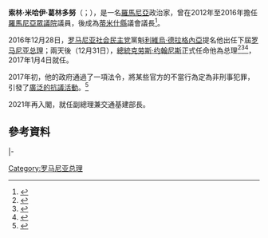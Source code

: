 {{多個問題|
{{Expand|time=2017-01-05T12:58:45+00:00}}
{{请求翻译|time=2017-01-05T12:58:45+00:00}}
}} 
{{noteTA
|1=zh-hans:格林代亚努;zh-hant:格林代亞努;zh-tw:葛林多努;
}}
{{Infobox Officeholder
|name             = 索林·葛林多努
|native_name      = Sorin Grindeanu
|native_name_lang = ro
|image            = Sorin Grindeanu in Geneva - 2018 (25019917997) (cropped).jpg
|office           = [[File:Flag_of_Romania.svg|25px]] [[罗马尼亚总理|罗马尼亚总理]]
|president        = [[克劳斯·约翰尼斯|克劳斯·约翰尼斯]]
|term_start       = 2017年1月4日
|term_end         = 2017年6月29日
|predecessor      = [[達奇安·喬洛什|達奇安·喬洛什]]
|successor        = [[米哈伊·杜多斯|米哈伊·杜多斯]]

|office1          = 罗马尼亚副总理
|primeminister1   = [[尼古拉·丘卡|尼古拉·丘卡]]
|term_start1      = 2021年11月25日
|term_end1        =

|office2          = 交通部部長
|primeminister2   = [[维克托·蓬塔|维克托·蓬塔]]
|term_start2      = 2014年11月17日
|term_end2        = 2015年11月17日
|predecessor2     = {{link-ro|勒茲萬·科托韋萊亞|Răzvan Cotovelea}}
|successor2       = {{link-la|馬里斯·博斯坦|Marius Bostan}}
|birth_name       = 索林·米哈伊·葛林多努<br>Sorin Mihai Grindeanu
|birth_date       = {{nowrap|{{birth date and age|1973|12|5|df=y}}}}
|birth_place      = {{flagicon|Romania|1948}} [[羅馬尼亞社會主義共和國|羅馬尼亞]][[卡蘭塞貝什|卡蘭塞貝什]]
|death_date       = 
|death_place      = 
|spouse           = 米哈埃拉·葛林多努（Mihaela Grindeanu）
|children         = 2
|party            = [[社会民主党_(罗马尼亚)|社会民主党]]
|religion         = 
|alma_mater       = {{le|西蒂米什瓦拉大學|West University of Timișoara}}
|website          = 
}}

'''索林·米哈伊·葛林多努'''（{{lang-ro|'''Sorin Mihai Grindeanu'''}}；{{bd|1973年|12月5日}}），是一名[[羅馬尼亞|羅馬尼亞]]政治家，曾在2012年至2016年擔任[[眾議院_(羅馬尼亞)|羅馬尼亞眾議院]]議員，後成為[[蒂米什縣|蒂米什縣]]議會議長<ref>{{Cite news|url=http://www.mediafax.ro/politic/biografie-sorin-grindeanu-propus-prim-ministru-al-romaniei-a-urmat-un-curs-la-academia-nationala-de-informatii-a-fost-membru-in-comisia-de-control-a-sri-ce-avere-are-grindeanu-16042349|title=Sorin Grindeanu, noul premier al României|date=2016-12-30|newspaper=Mediafax|access-date=2016-12-30}}</ref>。

2016年12月28日，[[社会民主党_(罗马尼亚)|罗马尼亚社会民主党]]黨魁[[利維烏·德拉格內亞|利維烏·德拉格內亞]]提名他出任下屆[[罗马尼亚总理|罗马尼亚总理]]；兩天後（12月31日），[[罗马尼亚总统|總統]][[克劳斯·约翰尼斯|克劳斯·约翰尼斯]]正式任命他為总理<ref>{{Cite news|url=http://indianexpress.com/article/world/romania-gets-new-pm-sorin-grindeanu-ending-political-turmoil-4451842/|title=Romania gets new PM Sorin Grindeanu, ending political turmoil|date=2016-12-30|newspaper=The Indian Express|access-date=2016-12-30}}</ref><ref>{{Cite web|url=http://www.euronews.com/2016/12/30/leftist-social-democrat-sorin-grindeanu-is-named-romania-s-prime-minister-designate-by-president-iohannis|title=Romania: Veteran leftist Sorin Grindeanu named PM-designate|date=2016-12-30|website=euronews|access-date=2016-12-30}}</ref><ref>{{Cite news|url=http://www.dailymail.co.uk/wires/reuters/article-4071126/Romanian-Social-Democrats-propose-Sorin-Grindeanu-PM.html|title=Sorin Grindeanu named as Romania's prime minister designate|newspaper=Mail Online|access-date=2016-12-30}}</ref>，2017年1月4日就任。

2017年初，他的政府通過了一項法令，將某些官方的不當行為定為非刑事犯罪，引發了[[2017年羅馬尼亞反貪污示威|廣泛的抗議活動]]。<ref>{{cite news|url=https://www.theguardian.com/world/2017/feb/01/romanians-protests-emergency-law-prisoner-pardons-corruption|title=Protesters in Romania denounce plan to decriminalise misconduct offences|newspaper=The Guardian|accessdate=1 February 2017}}</ref>

2021年再入閣，就任副總理兼交通基建部長。

==參考資料==
{{reflist}}

{{s-start}}
{{s-off}}
{{s-bef|before={{link-ro|勒茲萬·科托韋萊亞|Răzvan Cotovelea}}}}
{{s-ttl|title=交通部部長|years=2014年－2015年}}
{{s-aft|after={{link-la|馬里斯·博斯坦|Marius Bostan}}}}
|-
{{s-bef|before=[[達奇安·喬洛什|達奇安·喬洛什]]}}
{{s-ttl|title=[[罗马尼亚总理|罗马尼亚总理]]|years=2017年}}
{{s-aft|after=[[米哈伊·杜多斯|米哈伊·杜多斯]]}}
{{s-end}}
{{羅馬尼亞總理}}
{{DEFAULTSORT:Grindeanu, Sorin}}
[[Category:罗马尼亚总理|Category:罗马尼亚总理]]